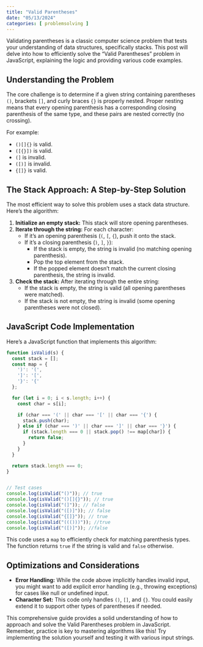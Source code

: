 ```yaml
---
title: "Valid Parentheses"
date: "05/13/2024"
categories: [ problemsolving ]
---
```


Validating parentheses is a classic computer science problem that tests your understanding of data structures, specifically stacks.  This post will delve into how to efficiently solve the "Valid Parentheses" problem in JavaScript, explaining the logic and providing various code examples.

## Understanding the Problem

The core challenge is to determine if a given string containing parentheses `()`, brackets `[]`, and curly braces `{}` is properly nested.  Proper nesting means that every opening parenthesis has a corresponding closing parenthesis of the same type, and these pairs are nested correctly (no crossing).

For example:

* `()[]{}` is valid.
* `([{}])` is valid.
* `(]` is invalid.
* `([)]` is invalid.
* `{[]}` is valid.

## The Stack Approach: A Step-by-Step Solution

The most efficient way to solve this problem uses a stack data structure.  Here's the algorithm:

1. **Initialize an empty stack:** This stack will store opening parentheses.
2. **Iterate through the string:** For each character:
   - If it's an opening parenthesis (`(`, `[`, `{`), push it onto the stack.
   - If it's a closing parenthesis (`)`, `]`, `}`):
     - If the stack is empty, the string is invalid (no matching opening parenthesis).
     - Pop the top element from the stack.
     - If the popped element doesn't match the current closing parenthesis, the string is invalid.
3. **Check the stack:** After iterating through the entire string:
   - If the stack is empty, the string is valid (all opening parentheses were matched).
   - If the stack is not empty, the string is invalid (some opening parentheses were not closed).


## JavaScript Code Implementation

Here's a JavaScript function that implements this algorithm:

```javascript
function isValid(s) {
  const stack = [];
  const map = {
    ')': '(',
    ']': '[',
    '}': '{'
  };

  for (let i = 0; i < s.length; i++) {
    const char = s[i];

    if (char === '(' || char === '[' || char === '{') {
      stack.push(char);
    } else if (char === ')' || char === ']' || char === '}') {
      if (stack.length === 0 || stack.pop() !== map[char]) {
        return false;
      }
    }
  }

  return stack.length === 0;
}


// Test cases
console.log(isValid("()")); // true
console.log(isValid("()[]{}")); // true
console.log(isValid("(]")); // false
console.log(isValid("([)]")); // false
console.log(isValid("{[]}")); // true
console.log(isValid("((()))")); //true
console.log(isValid("([)]")); //false

```

This code uses a `map` to efficiently check for matching parenthesis types. The function returns `true` if the string is valid and `false` otherwise.


## Optimizations and Considerations

* **Error Handling:**  While the code above implicitly handles invalid input, you might want to add explicit error handling (e.g., throwing exceptions) for cases like null or undefined input.
* **Character Set:** This code only handles `()`, `[]`, and `{}`. You could easily extend it to support other types of parentheses if needed.


This comprehensive guide provides a solid understanding of how to approach and solve the Valid Parentheses problem in JavaScript.  Remember, practice is key to mastering algorithms like this!  Try implementing the solution yourself and testing it with various input strings.


